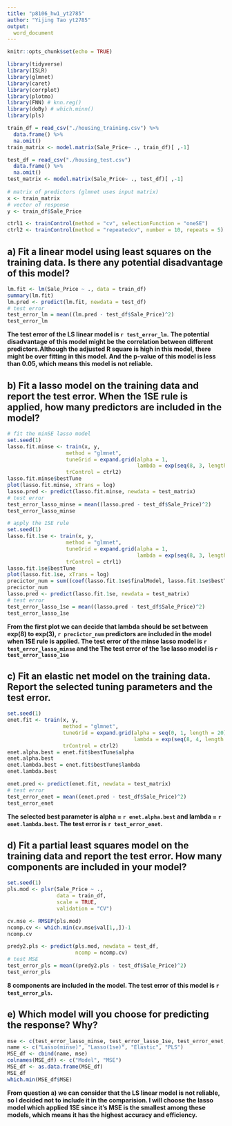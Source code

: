 ```yaml
---
title: "p8106_hw1_yt2785"
author: "Yijing Tao yt2785"
output:
  word_document
---
```


```r
knitr::opts_chunk$set(echo = TRUE)
```

```r
library(tidyverse)
library(ISLR)
library(glmnet)
library(caret)
library(corrplot)
library(plotmo)
library(FNN) # knn.reg()
library(doBy) # which.minn()
library(pls)
```

```r
train_df = read_csv("./housing_training.csv") %>% 
  data.frame() %>% 
  na.omit()
train_matrix <- model.matrix(Sale_Price~ ., train_df)[ ,-1] 

test_df = read_csv("./housing_test.csv")
  data.frame() %>% 
  na.omit()
test_matrix <- model.matrix(Sale_Price~ ., test_df)[ ,-1] 
  
# matrix of predictors (glmnet uses input matrix)
x <- train_matrix
# vector of response
y <- train_df$Sale_Price

ctrl1 <- trainControl(method = "cv", selectionFunction = "oneSE")
ctrl2 <- trainControl(method = "repeatedcv", number = 10, repeats = 5)
```

## a) Fit a linear model using least squares on the training data. Is there any potential disadvantage of this model?

```r
lm.fit <- lm(Sale_Price ~ ., data = train_df)
summary(lm.fit)
lm.pred <- predict(lm.fit, newdata = test_df)
# test error
test_error_lm = mean((lm.pred - test_df$Sale_Price)^2)
test_error_lm
```
**The test error of the LS linear model is `r test_error_lm`.**
**The potential disadvantage of this model might be the correlation between different predictors.Although the adjusted R square is high in this model, there might be over fitting in this model. And the p-value of this model is less than 0.05, which means this model is not reliable.**

## b) Fit a lasso model on the training data and report the test error. When the 1SE rule is applied, how many predictors are included in the model?

```r
# fit the minSE lasso model
set.seed(1)
lasso.fit.minse <- train(x, y,
                   method = "glmnet",
                   tuneGrid = expand.grid(alpha = 1, 
                                          lambda = exp(seq(8, 3, length=100))),
                   trControl = ctrl2)
lasso.fit.minse$bestTune
plot(lasso.fit.minse, xTrans = log)
lasso.pred <- predict(lasso.fit.minse, newdata = test_matrix)
# test error
test_error_lasso_minse = mean((lasso.pred - test_df$Sale_Price)^2)
test_error_lasso_minse

# apply the 1SE rule
set.seed(1)
lasso.fit.1se <- train(x, y,
                   method = "glmnet",
                   tuneGrid = expand.grid(alpha = 1, 
                                          lambda = exp(seq(8, 3, length=100))),
                   trControl = ctrl1)
lasso.fit.1se$bestTune
plot(lasso.fit.1se, xTrans = log)
precictor_num = sum((coef(lasso.fit.1se$finalModel, lasso.fit.1se$bestTune$lambda)) != 0)
precictor_num
lasso.pred <- predict(lasso.fit.1se, newdata = test_matrix)
# test error
test_error_lasso_1se = mean((lasso.pred - test_df$Sale_Price)^2)
test_error_lasso_1se
```
**From the first plot we can decide that lambda should be set between exp(8) to exp(3), `r precictor_num` predictors are included in the model when 1SE rule is applied. The test error of the minse lasso model is `r test_error_lasso_minse` and the The test error of the 1se lasso model is `r test_error_lasso_1se`**


## c) Fit an elastic net model on the training data. Report the selected tuning parameters and the test error.

```r
set.seed(1)
enet.fit <- train(x, y,
                  method = "glmnet",
                  tuneGrid = expand.grid(alpha = seq(0, 1, length = 20), 
                                         lambda = exp(seq(8, 4, length = 60))),
                  trControl = ctrl2)
enet.alpha.best = enet.fit$bestTune$alpha
enet.alpha.best
enet.lambda.best = enet.fit$bestTune$lambda
enet.lambda.best

enet.pred <- predict(enet.fit, newdata = test_matrix)
# test error
test_error_enet = mean((enet.pred - test_df$Sale_Price)^2)
test_error_enet
```
**The selected best parameter is alpha = `r enet.alpha.best` and lambda = `r enet.lambda.best`. The test error is `r test_error_enet`.**

## d) Fit a partial least squares model on the training data and report the test error. How many components are included in your model?

```r
set.seed(1)
pls.mod <- plsr(Sale_Price ~ ., 
                data = train_df, 
                scale = TRUE,  
                validation = "CV")

cv.mse <- RMSEP(pls.mod)
ncomp.cv <- which.min(cv.mse$val[1,,])-1
ncomp.cv

predy2.pls <- predict(pls.mod, newdata = test_df, 
                      ncomp = ncomp.cv)
# test MSE
test_error_pls = mean((predy2.pls - test_df$Sale_Price)^2)
test_error_pls
```
**8 components are included in the model. The test error of this model is `r test_error_pls`.**

## e) Which model will you choose for predicting the response? Why?

```r
mse <- c(test_error_lasso_minse, test_error_lasso_1se, test_error_enet, test_error_pls)
name <- c("Lasso(minse)", "Lasso(1se)", "Elastic", "PLS")
MSE_df <- cbind(name, mse)
colnames(MSE_df) <- c("Model", "MSE")
MSE_df <- as.data.frame(MSE_df)
MSE_df
which.min(MSE_df$MSE)
```
**From question a) we can consider that the LS linear model is not reliable, so I decided not to include it in the comparision. I will choose the lasso model which applied 1SE since it's MSE is the smallest among these models, which means it has the highest accuracy and efficiency.**

